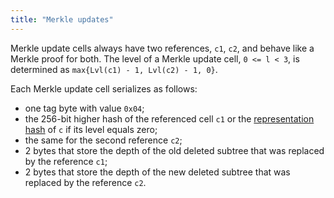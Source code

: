 ```yaml
---
title: "Merkle updates"
---
```


Merkle update cells always have two references, `c1`, `c2`, and behave like a Merkle proof for both.
The level of a Merkle update cell, `0 <= l < 3`, is determined as `max{Lvl(c1) - 1, Lvl(c2) - 1, 0}`.

Each Merkle update cell serializes as follows:

- one tag byte with value `0x04`;
- the 256-bit higher hash of the referenced cell `c1` or the [representation hash](/foundations/cell-serialization/cells) of `c` if its level equals zero;
- the same for the second reference `c2`;
- 2 bytes that store the depth of the old deleted subtree that was replaced by the reference `c1`;
- 2 bytes that store the depth of the new deleted subtree that was replaced by the reference `c2`.
